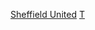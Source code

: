 {{football squad
|name=錫菲聯球員名單
|teamname=谢菲尔德联足球俱乐部
|title=-{zh-hans:谢菲尔德联;zh-hk:錫菲聯;zh-tw:謝菲爾德聯;}-
|bgcolor=#DD0000|textcolor=white|bordercolor=black
|list=<div>
{{football squad2 player|no=1|name={{le|亞當·戴維斯 (1992年生足球員)|Adam Davies (footballer, born 1992)|戴維斯}}}}
{{football squad2 player|no=2|name=[[喬治·鮑多克|-{zh-hans:鲍多克;zh-hk:巴鐸克;zh-tw:鮑多克;}-]]}}
{{football squad2 player|no=3|name=[[恩達·斯蒂文斯|-{zh-cn:史蒂文斯; zh-tw:史蒂文斯; zh-hk:史提芬斯;}-]]}}
{{football squad2 player|no=4|name=[[約翰·弗萊克|-{zh-hans:弗莱克;zh-hk:費歷克;zh-tw:弗萊克;}-]]}}
{{football squad2 player|no=5|name=[[傑克·奧康奈爾 (足球運動員)|-{zh-hans:奥康奈尔;zh-hk:奧干尼;zh-tw:奧康奈爾;}-]]}}
{{football squad2 player|no=6|name=[[克里斯·巴斯汉姆|-{zh-hans:巴斯汉姆;zh-hk:巴斯咸;zh-tw:巴斯漢;}-]]}}
{{football squad2 player|no=7|name=[[域安·布斯達|-{zh-hans:布鲁斯特;zh-hk:布斯達;zh-tw:布魯斯特}-]]}}
{{football squad2 player|no=8|name=[[桑德·貝格|-{zh-hans:贝格;zh-hk:貝治;zh-tw:貝格;}-]]}}
{{football squad2 player|no=9|name=[[奧利佛·麥克布爾尼|-{zh-hans:麦克布尔尼;zh-hk:麥般尼;zh-tw:麥克布爾尼;}-]]}}
{{football squad2 player|no=10|name=[[比利·夏普|-{zh-hans:夏普; zh-hk:沙柏;zh-tw:夏普}-]] [[File:Captain sports.svg|10px|link=隊長 (足球)|alt=队长]]}}
{{football squad2 player|no=11|name={{le|賴斯·莫錫|Lys Mousset|莫錫}}}}
{{football squad2 player|no=12|name=[[約翰·埃甘|-{zh-hans:伊根;zh-hk:伊根;zh-tw:埃甘;}-]]}}
<!--{{football squad2 player|no=13|name=[[麥斯·路維|-{zh-hans:洛维;zh-hant:路維;}-]]}}-->
<!--{{football squad2 player|no=14|name=[[奧利華·貝基|-{zh-hans:伯克;zh-hk:貝基;zh-tw:伯克;}-]]}}-->
<!--{{football squad2 player|no=15|name=[[盧基·費利文|-{zh-hans:弗里曼; zh-hk:費利文;}-]]}}-->
{{football squad2 player|no=16|name=[[奧利佛·諾伍德|-{zh-hans:诺伍德; zh-hk:諾活特;}-]]}}
{{football squad2 player|no=17|name={{le|大衛·麥考垂克|David McGoldrick|-{zh-hans:麦克戈德里克;zh-hk:麥哥迪克;zh-tw:麥考垂克;}-}}}}
{{football squad2 player|no=18|name={{le|韦斯利·科达寧咸|Wes Foderingham|科达寧咸}}}}
{{football squad2 player|no=19|name=[[傑克·羅賓遜 (足球運動員)|羅賓遜]]}}
{{football squad2 player|no=20|name={{le|傑登·博格爾|Jayden Bogle|-{zh-hans:博格尔;zh-hk:保利;zh-tw:博格爾;}-}}}}
<!--{{football squad2 player|no=21|name={{le|迈克尔·维里普斯|Michael Verrips|維列斯}}}}-->
{{football squad2 player|no=22|name=[[宾·戴维斯 (1995年出生足球员)|-{zh-hans:戴维斯;zh-hant:戴維斯;}-]]}}
{{football squad2 player|no=23|name=[[本·奧斯本|-{zh-hans:奥斯伯恩;zh-hk:奧斯邦;zh-tw:奧斯本;}-]]}}
{{football squad2 player|no=24|name=[[康諾·豪里哈恩|-{zh-hk:侯利漢尼;zh-hans:豪里哈恩;zh-tw:豪里哈恩;}-]]}}
{{football squad2 player|no=25|name={{le|菲力浦·烏雷莫維奇|Filip Uremović|烏雷莫維奇}}}}
{{football squad2 player|no=29|name={{le|庫恩·布萊恩|Kean Bryan|-{zh-hans:布莱恩;zh-hk:白賴仁;zh-tw:布萊恩;}-}}}}
<!--{{football squad2 player|no=31|name={{le|積克·伊斯活特|Jake Eastwood|伊斯活特}}}}-->
{{football squad manager|name={{le|保羅·赫京博頓|Paul Heckingbottom|赫京博頓}}}}
</div>}}<noinclude>
[[Category:英格蘭足球俱樂部名單模板|Sheffield United]]
[[Category:谢菲尔德联足球俱乐部|T]]
{{Squad maintenance|update source=https://www.sufc.co.uk/teams/first-team/}}
</noinclude>